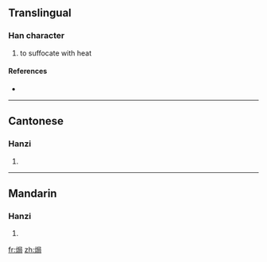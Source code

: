 ==Translingual==

===Han character===
{{Han char|rn=86|rad=火|as=07|sn=11|four=9782<sub>7</sub>|canj=火尸尸口 (FSSR)}}

# to suffocate with heat

====References====
* {{Han ref|kx=0673.111|hdz=32206.060|uh=7117|ud=28951|bh=D64B|bd=54859}}

----

==Cantonese==

===Hanzi===
{{yue-hanzi|jyut=|y=guk6}}

# {{defn|Cantonese|sort=火07}}

----

==Mandarin==

===Hanzi===
{{cmn-hanzi|pin=[[jú]] ([[ju2]])|wg=chü<sup>2</sup>}}

# {{defn|Mandarin|sort=火07}}

[[fr:焗]]
[[zh:焗]]